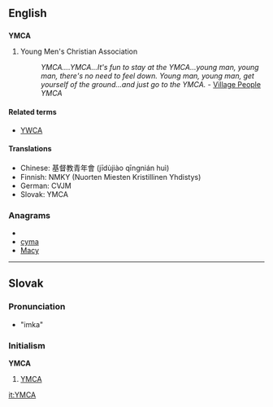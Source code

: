 ==English==
==={{initialism}}===
'''YMCA'''

#Young Men's Christian Association
#:''YMCA....YMCA...It's fun to stay at the YMCA...young man, young man, there's no need to feel down. Young man, young man, get yourself of the ground...and just go to the YMCA.'' - [[w:Village People|Village People]] ''YMCA''

{{wikipedia}}

====Related terms====
*[[YWCA]]

====Translations====
*Chinese: 基督教青年會 (jīdùjiào qīngnián huì)
*Finnish: NMKY (Nuorten Miesten Kristillinen Yhdistys)
*German: CVJM
*Slovak: YMCA<!--moved to Slovak entry: (pronounced ''imka'')-->

===Anagrams===
* {{alphagram|acmy}}
* [[cyma#English|cyma]]
* [[Macy#English|Macy]]


----
==Slovak==

===Pronunciation===
*"imka"<!--please provide pronunciation using the conventional schemes used in Wiktionary-->

===Initialism===
'''YMCA'''
# [[YMCA]]

[[it:YMCA]]